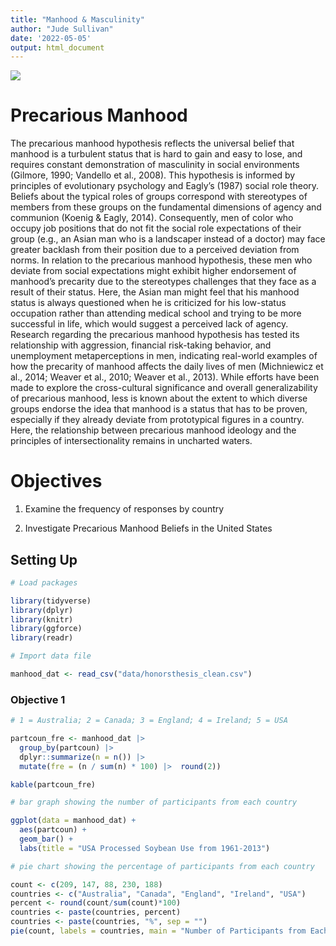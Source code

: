 ```yaml
---
title: "Manhood & Masculinity"
author: "Jude Sullivan"
date: '2022-05-05'
output: html_document
---
```

![ ](images/toxic_masc.jpg)

# Precarious Manhood

The precarious manhood hypothesis reflects the universal belief that manhood is a turbulent status that is hard to gain and easy to lose, and requires constant demonstration of masculinity in social environments (Gilmore, 1990; Vandello et al., 2008). This hypothesis is informed by principles of evolutionary psychology and Eagly’s (1987) social role theory. Beliefs about the typical roles of groups correspond with stereotypes of members from these groups on the fundamental dimensions of agency and communion (Koenig & Eagly, 2014). Consequently, men of color who occupy job positions that do not fit the social role expectations of their group (e.g., an Asian man who is a landscaper instead of a doctor) may face greater backlash from their position due to a perceived deviation from norms. In relation to the precarious manhood hypothesis, these men who deviate from social expectations might exhibit higher endorsement of manhood’s precarity due to the stereotypes challenges that they face as a result of their status. Here, the Asian man might feel that his manhood status is always questioned when he is criticized for his low-status occupation rather than attending medical school and trying to be more successful in life, which would suggest a perceived lack of agency. Research regarding the precarious manhood hypothesis has tested its relationship with aggression, financial risk-taking behavior, and unemployment metaperceptions in men, indicating real-world examples of how the precarity of manhood affects the daily lives of men (Michniewicz et al., 2014; Weaver et al., 2010; Weaver et al., 2013). While efforts have been made to explore the cross-cultural significance and overall generalizability of precarious manhood, less is known about the extent to which diverse groups endorse the idea that manhood is a status that has to be proven, especially if they already deviate from prototypical figures in a country. Here, the relationship between precarious manhood ideology and the principles of intersectionality remains in uncharted waters.

# Objectives

1. Examine the frequency of responses by country

2. Investigate Precarious Manhood Beliefs in the United States

## Setting Up

```r
# Load packages

library(tidyverse)
library(dplyr)
library(knitr)
library(ggforce)
library(readr)
```


```r
# Import data file

manhood_dat <- read_csv("data/honorsthesis_clean.csv")

```

### Objective 1


```r
# 1 = Australia; 2 = Canada; 3 = England; 4 = Ireland; 5 = USA

partcoun_fre <- manhood_dat |>  
  group_by(partcoun) |> 
  dplyr::summarize(n = n()) |>
  mutate(fre = (n / sum(n) * 100) |>  round(2)) 

kable(partcoun_fre)

# bar graph showing the number of participants from each country

ggplot(data = manhood_dat) +
  aes(partcoun) +
  geom_bar() +
  labs(title = "USA Processed Soybean Use from 1961-2013")

# pie chart showing the percentage of participants from each country

count <- c(209, 147, 88, 230, 188)
countries <- c("Australia", "Canada", "England", "Ireland", "USA")
percent <- round(count/sum(count)*100)
countries <- paste(countries, percent)
countries <- paste(countries, "%", sep = "")
pie(count, labels = countries, main = "Number of Participants from Each Country")

```